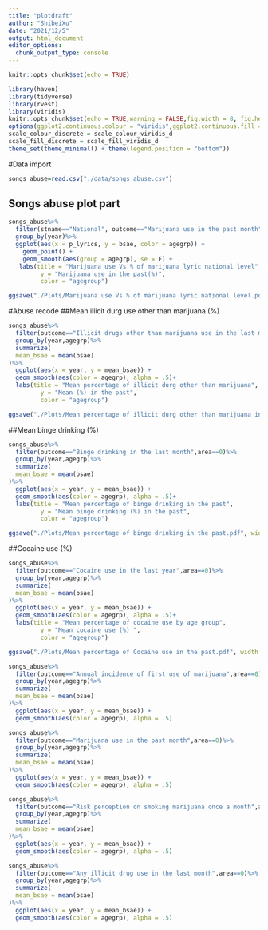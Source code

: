 ```yaml
---
title: "plotdraft"
author: "ShibeiXu"
date: "2021/12/5"
output: html_document
editor_options: 
  chunk_output_type: console
---
```

```r
knitr::opts_chunk$set(echo = TRUE)
```

```r
library(haven)
library(tidyverse)
library(rvest)
library(viridis)
knitr::opts_chunk$set(echo = TRUE,warning = FALSE,fig.width = 8, fig.height = 6,out.width = "90%")
options(ggplot2.continuous.colour = "viridis",ggplot2.continuous.fill = "viridis")
scale_colour_discrete = scale_colour_viridis_d
scale_fill_discrete = scale_fill_viridis_d
theme_set(theme_minimal() + theme(legend.position = "bottom"))
```
#Data import

```r
songs_abuse=read.csv("./data/songs_abuse.csv")
```

## Songs abuse plot part

```r
songs_abuse%>%
  filter(stname=="National", outcome=="Marijuana use in the past month",description=="marijuana")%>%
  group_by(year)%>%
  ggplot(aes(x = p_lyrics, y = bsae, color = agegrp)) +
    geom_point() +
    geom_smooth(aes(group = agegrp), se = F) +
   labs(title = "Marijuana use Vs % of marijuana lyric national level",
         y = "Marijuana use in the past(%)",
         color = "agegroup")

ggsave("./Plots/Marijuana use Vs % of marijuana lyric national level.pdf", width = 8, height = 5)
```

#Abuse recode
##Mean illicit durg use other than marijuana (%)
```r
songs_abuse%>%
  filter(outcome=="Illicit drugs other than marijuana use in the last month",area==0)%>%
  group_by(year,agegrp)%>%
  summarize(
  mean_bsae = mean(bsae)
)%>%
  ggplot(aes(x = year, y = mean_bsae)) +
  geom_smooth(aes(color = agegrp), alpha = .5)+
  labs(title = "Mean percentage of illicit durg other than marijuana",
         y = "Mean (%) in the past",
         color = "agegroup")

ggsave("./Plots/Mean percentage of illicit durg other than marijuana in the past.pdf", width = 8, height = 5)
```

##Mean binge drinking (%)
```r
songs_abuse%>%
  filter(outcome=="Binge drinking in the last month",area==0)%>%
  group_by(year,agegrp)%>%
  summarize(
  mean_bsae = mean(bsae)
)%>%
  ggplot(aes(x = year, y = mean_bsae)) +
  geom_smooth(aes(color = agegrp), alpha = .5)+
  labs(title = "Mean percentage of binge drinking in the past",
         y = "Mean binge drinking (%) in the past",
         color = "agegroup")

ggsave("./Plots/Mean percentage of binge drinking in the past.pdf", width = 8, height = 5)
```

##Cocaine use (%)
```r
songs_abuse%>%
  filter(outcome=="Cocaine use in the last year",area==0)%>%
  group_by(year,agegrp)%>%
  summarize(
  mean_bsae = mean(bsae)
)%>%
  ggplot(aes(x = year, y = mean_bsae)) +
  geom_smooth(aes(color = agegrp), alpha = .5)+
  labs(title = "Mean percentage of cocaine use by age group",
         y = "Mean cocaine use (%) ",
         color = "agegroup")

ggsave("./Plots/Mean percentage of Cocaine use in the past.pdf", width = 8, height = 5)
```

```r
songs_abuse%>%
  filter(outcome=="Annual incidence of first use of marijuana",area==0)%>%
  group_by(year,agegrp)%>%
  summarize(
  mean_bsae = mean(bsae)
)%>%
  ggplot(aes(x = year, y = mean_bsae)) +
  geom_smooth(aes(color = agegrp), alpha = .5)
```

```r
songs_abuse%>%
  filter(outcome=="Marijuana use in the past month",area==0)%>%
  group_by(year,agegrp)%>%
  summarize(
  mean_bsae = mean(bsae)
)%>%
  ggplot(aes(x = year, y = mean_bsae)) +
  geom_smooth(aes(color = agegrp), alpha = .5)
```

```r
songs_abuse%>%
  filter(outcome=="Risk perception on smoking marijuana once a month",area==0)%>%
  group_by(year,agegrp)%>%
  summarize(
  mean_bsae = mean(bsae)
)%>%
  ggplot(aes(x = year, y = mean_bsae)) +
  geom_smooth(aes(color = agegrp), alpha = .5)
```

```r
songs_abuse%>%
  filter(outcome=="Any illicit drug use in the last month",area==0)%>%
  group_by(year,agegrp)%>%
  summarize(
  mean_bsae = mean(bsae)
)%>%
  ggplot(aes(x = year, y = mean_bsae)) +
  geom_smooth(aes(color = agegrp), alpha = .5)
```

